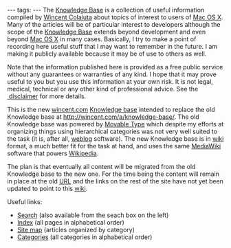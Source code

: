 ---
tags:
---
The [[Knowledge Base]] is a collection of useful information compiled by [[Wincent Colaiuta]] about topics of interest to users of [[Mac OS X]]. Many of the articles will be of particular interest to developers although the scope of the [[Knowledge Base]] extends beyond development and even beyond [[Mac OS X]] in many cases. Basically, I try to make a point of recording here useful stuff that I may want to remember in the future. I am making it publicly available because it may be of use to others as well.

Note that the information published here is provided as a free public service without any guarantees or warranties of any kind. I hope that it may prove useful to you but you use this information at your own risk. It is not legal, medical, technical or any other kind of professional advice. See the [[Knowledge_Base:General_disclaimer | disclaimer]] for more details.

This is the new [[wincent.com]] [[Knowledge base]] intended to replace the old Knowledge base at http://wincent.com/a/knowledge-base/. The old Knowledge base was powered by [[Movable Type]] which despite my efforts at organizing things using hierarchical categories was not very well suited to the task (it is, after all, [[weblog]] software). The new Knowledge base is in [[wiki]] format, a much better fit for the task at hand, and uses the same [[MediaWiki]] software that powers [[Wikipedia]].

The plan is that eventually all content will be migrated from the old Knowledge base to the new one. For the time being the content will remain in place at the old [[URL]] and the links on the rest of the site have not yet been updated to point to this [[wiki]].

Useful links:

* [[Special:Search | Search]] (also available from the seach box on the left)
* [[Special:Allpages | Index]] (all pages in alphabetical order)
* [[Site map]] (articles organized by category)
* [[Special:Categories | Categories]] (all categories in alphabetical order)
